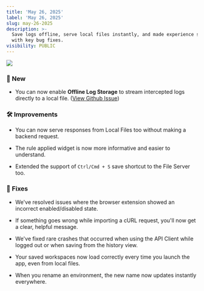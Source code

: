 ```yaml
---
title: 'May 26, 2025'
label: 'May 26, 2025'
slug: may-26-2025
description: >-
  Save logs offline, serve local files instantly, and made experience smoother
  with key bug fixes.
visibility: PUBLIC
---
```

<img src="/images/may-26-2025/6cb7bd27-664c-4512-9246-2aa41c7ae9d6.png" align="center" fullwidth="false" />

### **🚀 New**

* You can now enable **Offline Log Storage** to stream intercepted logs directly to a local file. ([View Github Issue](https://github.com/requestly/requestly/issues/3002))

### **🛠️ Improvements**

* You can now serve responses from Local Files too without making a backend request.

* The rule applied widget is now more informative and easier to understand.

* Extended the support of `Ctrl/Cmd + S` save shortcut to the File Server too.

### **🐛 Fixes**

* We've resolved issues where the browser extension showed an incorrect enabled/disabled state.

* If something goes wrong while importing a cURL request, you'll now get a clear, helpful message.

* We've fixed rare crashes that occurred when using the API Client while logged out or when saving from the history view.

* Your saved workspaces now load correctly every time you launch the app, even from local files.

* When you rename an environment, the new name now updates instantly everywhere.
